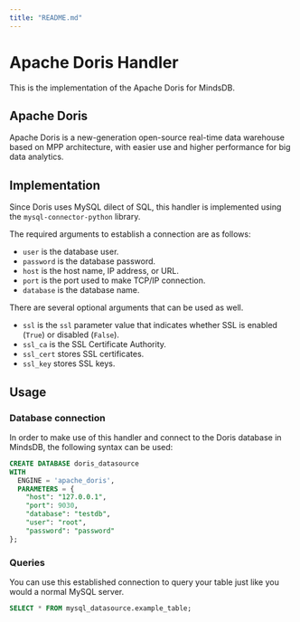 ```yaml
---
title: "README.md"
---
```


# Apache Doris Handler

This is the implementation of the Apache Doris for MindsDB.

## Apache Doris

Apache Doris is a new-generation open-source real-time data warehouse based on MPP architecture, with easier use and higher performance for big data analytics.

## Implementation

Since Doris uses MySQL dilect of SQL, this handler is implemented using the `mysql-connector-python` library.

The required arguments to establish a connection are as follows:

* `user` is the database user.
* `password` is the database password.
* `host` is the host name, IP address, or URL.
* `port` is the port used to make TCP/IP connection.
* `database` is the database name.

There are several optional arguments that can be used as well.

* `ssl` is the `ssl` parameter value that indicates whether SSL is enabled (`True`) or disabled (`False`).
* `ssl_ca` is the SSL Certificate Authority.
* `ssl_cert` stores SSL certificates.
* `ssl_key` stores SSL keys.

## Usage

### Database connection

In order to make use of this handler and connect to the Doris database in MindsDB, the following syntax can be used:

```sql
CREATE DATABASE doris_datasource
WITH
  ENGINE = 'apache_doris',
  PARAMETERS = {
    "host": "127.0.0.1",
    "port": 9030,
    "database": "testdb",
    "user": "root",
    "password": "password"
};
```

### Queries

You can use this established connection to query your table just like you would a normal MySQL server.

```sql
SELECT * FROM mysql_datasource.example_table;
```
